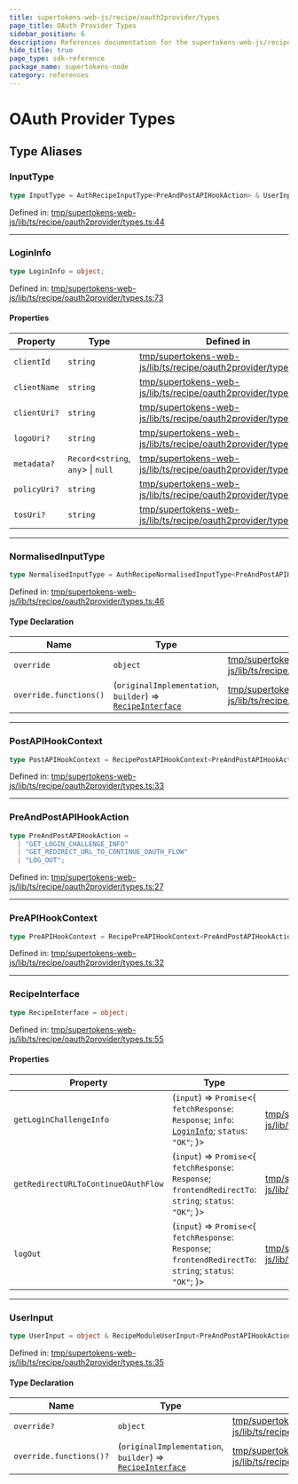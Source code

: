 ```yaml
---
title: supertokens-web-js/recipe/oauth2provider/types
page_title: OAuth Provider Types
sidebar_position: 6
description: References documentation for the supertokens-web-js/recipe/oauth2provider/types package
hide_title: true
page_type: sdk-reference
package_name: supertokens-node
category: references
---
```


# OAuth Provider Types


## Type Aliases

### InputType

```ts
type InputType = AuthRecipeInputType<PreAndPostAPIHookAction> & UserInput;
```

Defined in: [tmp/supertokens-web-js/lib/ts/recipe/oauth2provider/types.ts:44](https://github.com/supertokens/supertokens-web-js/blob/be2e0fd7dcade8352cdc9639abe968e5cda5b1cd/lib/ts/recipe/oauth2provider/types.ts#L44)

***

### LoginInfo

```ts
type LoginInfo = object;
```

Defined in: [tmp/supertokens-web-js/lib/ts/recipe/oauth2provider/types.ts:73](https://github.com/supertokens/supertokens-web-js/blob/be2e0fd7dcade8352cdc9639abe968e5cda5b1cd/lib/ts/recipe/oauth2provider/types.ts#L73)

#### Properties

| Property | Type | Defined in |
| ------ | ------ | ------ |
| <a id="clientid"></a> `clientId` | `string` | [tmp/supertokens-web-js/lib/ts/recipe/oauth2provider/types.ts:74](https://github.com/supertokens/supertokens-web-js/blob/be2e0fd7dcade8352cdc9639abe968e5cda5b1cd/lib/ts/recipe/oauth2provider/types.ts#L74) |
| <a id="clientname"></a> `clientName` | `string` | [tmp/supertokens-web-js/lib/ts/recipe/oauth2provider/types.ts:76](https://github.com/supertokens/supertokens-web-js/blob/be2e0fd7dcade8352cdc9639abe968e5cda5b1cd/lib/ts/recipe/oauth2provider/types.ts#L76) |
| <a id="clienturi"></a> `clientUri?` | `string` | [tmp/supertokens-web-js/lib/ts/recipe/oauth2provider/types.ts:84](https://github.com/supertokens/supertokens-web-js/blob/be2e0fd7dcade8352cdc9639abe968e5cda5b1cd/lib/ts/recipe/oauth2provider/types.ts#L84) |
| <a id="logouri"></a> `logoUri?` | `string` | [tmp/supertokens-web-js/lib/ts/recipe/oauth2provider/types.ts:82](https://github.com/supertokens/supertokens-web-js/blob/be2e0fd7dcade8352cdc9639abe968e5cda5b1cd/lib/ts/recipe/oauth2provider/types.ts#L82) |
| <a id="metadata"></a> `metadata?` | `Record`\<`string`, `any`\> \| `null` | [tmp/supertokens-web-js/lib/ts/recipe/oauth2provider/types.ts:86](https://github.com/supertokens/supertokens-web-js/blob/be2e0fd7dcade8352cdc9639abe968e5cda5b1cd/lib/ts/recipe/oauth2provider/types.ts#L86) |
| <a id="policyuri"></a> `policyUri?` | `string` | [tmp/supertokens-web-js/lib/ts/recipe/oauth2provider/types.ts:80](https://github.com/supertokens/supertokens-web-js/blob/be2e0fd7dcade8352cdc9639abe968e5cda5b1cd/lib/ts/recipe/oauth2provider/types.ts#L80) |
| <a id="tosuri"></a> `tosUri?` | `string` | [tmp/supertokens-web-js/lib/ts/recipe/oauth2provider/types.ts:78](https://github.com/supertokens/supertokens-web-js/blob/be2e0fd7dcade8352cdc9639abe968e5cda5b1cd/lib/ts/recipe/oauth2provider/types.ts#L78) |

***

### NormalisedInputType

```ts
type NormalisedInputType = AuthRecipeNormalisedInputType<PreAndPostAPIHookAction> & object;
```

Defined in: [tmp/supertokens-web-js/lib/ts/recipe/oauth2provider/types.ts:46](https://github.com/supertokens/supertokens-web-js/blob/be2e0fd7dcade8352cdc9639abe968e5cda5b1cd/lib/ts/recipe/oauth2provider/types.ts#L46)

#### Type Declaration

| Name | Type | Defined in |
| ------ | ------ | ------ |
| `override` | `object` | [tmp/supertokens-web-js/lib/ts/recipe/oauth2provider/types.ts:47](https://github.com/supertokens/supertokens-web-js/blob/be2e0fd7dcade8352cdc9639abe968e5cda5b1cd/lib/ts/recipe/oauth2provider/types.ts#L47) |
| `override.functions()` | (`originalImplementation`, `builder`) => [`RecipeInterface`](#recipeinterface) | [tmp/supertokens-web-js/lib/ts/recipe/oauth2provider/types.ts:48](https://github.com/supertokens/supertokens-web-js/blob/be2e0fd7dcade8352cdc9639abe968e5cda5b1cd/lib/ts/recipe/oauth2provider/types.ts#L48) |

***

### PostAPIHookContext

```ts
type PostAPIHookContext = RecipePostAPIHookContext<PreAndPostAPIHookAction>;
```

Defined in: [tmp/supertokens-web-js/lib/ts/recipe/oauth2provider/types.ts:33](https://github.com/supertokens/supertokens-web-js/blob/be2e0fd7dcade8352cdc9639abe968e5cda5b1cd/lib/ts/recipe/oauth2provider/types.ts#L33)

***

### PreAndPostAPIHookAction

```ts
type PreAndPostAPIHookAction = 
  | "GET_LOGIN_CHALLENGE_INFO"
  | "GET_REDIRECT_URL_TO_CONTINUE_OAUTH_FLOW"
  | "LOG_OUT";
```

Defined in: [tmp/supertokens-web-js/lib/ts/recipe/oauth2provider/types.ts:27](https://github.com/supertokens/supertokens-web-js/blob/be2e0fd7dcade8352cdc9639abe968e5cda5b1cd/lib/ts/recipe/oauth2provider/types.ts#L27)

***

### PreAPIHookContext

```ts
type PreAPIHookContext = RecipePreAPIHookContext<PreAndPostAPIHookAction>;
```

Defined in: [tmp/supertokens-web-js/lib/ts/recipe/oauth2provider/types.ts:32](https://github.com/supertokens/supertokens-web-js/blob/be2e0fd7dcade8352cdc9639abe968e5cda5b1cd/lib/ts/recipe/oauth2provider/types.ts#L32)

***

### RecipeInterface

```ts
type RecipeInterface = object;
```

Defined in: [tmp/supertokens-web-js/lib/ts/recipe/oauth2provider/types.ts:55](https://github.com/supertokens/supertokens-web-js/blob/be2e0fd7dcade8352cdc9639abe968e5cda5b1cd/lib/ts/recipe/oauth2provider/types.ts#L55)

#### Properties

| Property | Type | Defined in |
| ------ | ------ | ------ |
| <a id="getloginchallengeinfo"></a> `getLoginChallengeInfo` | (`input`) => `Promise`\<\{ `fetchResponse`: `Response`; `info`: [`LoginInfo`](#logininfo); `status`: `"OK"`; \}\> | [tmp/supertokens-web-js/lib/ts/recipe/oauth2provider/types.ts:56](https://github.com/supertokens/supertokens-web-js/blob/be2e0fd7dcade8352cdc9639abe968e5cda5b1cd/lib/ts/recipe/oauth2provider/types.ts#L56) |
| <a id="getredirecturltocontinueoauthflow"></a> `getRedirectURLToContinueOAuthFlow` | (`input`) => `Promise`\<\{ `fetchResponse`: `Response`; `frontendRedirectTo`: `string`; `status`: `"OK"`; \}\> | [tmp/supertokens-web-js/lib/ts/recipe/oauth2provider/types.ts:61](https://github.com/supertokens/supertokens-web-js/blob/be2e0fd7dcade8352cdc9639abe968e5cda5b1cd/lib/ts/recipe/oauth2provider/types.ts#L61) |
| <a id="logout"></a> `logOut` | (`input`) => `Promise`\<\{ `fetchResponse`: `Response`; `frontendRedirectTo`: `string`; `status`: `"OK"`; \}\> | [tmp/supertokens-web-js/lib/ts/recipe/oauth2provider/types.ts:66](https://github.com/supertokens/supertokens-web-js/blob/be2e0fd7dcade8352cdc9639abe968e5cda5b1cd/lib/ts/recipe/oauth2provider/types.ts#L66) |

***

### UserInput

```ts
type UserInput = object & RecipeModuleUserInput<PreAndPostAPIHookAction>;
```

Defined in: [tmp/supertokens-web-js/lib/ts/recipe/oauth2provider/types.ts:35](https://github.com/supertokens/supertokens-web-js/blob/be2e0fd7dcade8352cdc9639abe968e5cda5b1cd/lib/ts/recipe/oauth2provider/types.ts#L35)

#### Type Declaration

| Name | Type | Defined in |
| ------ | ------ | ------ |
| `override?` | `object` | [tmp/supertokens-web-js/lib/ts/recipe/oauth2provider/types.ts:36](https://github.com/supertokens/supertokens-web-js/blob/be2e0fd7dcade8352cdc9639abe968e5cda5b1cd/lib/ts/recipe/oauth2provider/types.ts#L36) |
| `override.functions()?` | (`originalImplementation`, `builder`) => [`RecipeInterface`](#recipeinterface) | [tmp/supertokens-web-js/lib/ts/recipe/oauth2provider/types.ts:37](https://github.com/supertokens/supertokens-web-js/blob/be2e0fd7dcade8352cdc9639abe968e5cda5b1cd/lib/ts/recipe/oauth2provider/types.ts#L37) |
